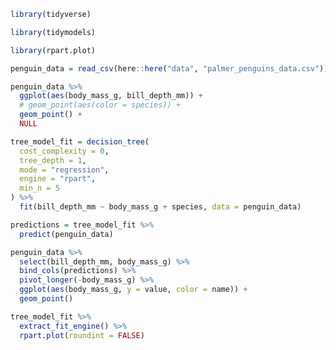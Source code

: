 


```r

library(tidyverse)

library(tidymodels)

library(rpart.plot)

```

```r

penguin_data = read_csv(here::here("data", "palmer_penguins_data.csv"))


```

```r

penguin_data %>% 
  ggplot(aes(body_mass_g, bill_depth_mm)) + 
  # geom_point(aes(color = species)) + 
  geom_point() + 
  NULL

```


```r

tree_model_fit = decision_tree(
  cost_complexity = 0,
  tree_depth = 1,
  mode = "regression",
  engine = "rpart",
  min_n = 5
) %>%
  fit(bill_depth_mm ~ body_mass_g + species, data = penguin_data)

```

```r

predictions = tree_model_fit %>% 
  predict(penguin_data)

penguin_data %>% 
  select(bill_depth_mm, body_mass_g) %>% 
  bind_cols(predictions) %>% 
  pivot_longer(-body_mass_g) %>% 
  ggplot(aes(body_mass_g, y = value, color = name)) + 
  geom_point()

```

```r

tree_model_fit %>% 
  extract_fit_engine() %>% 
  rpart.plot(roundint = FALSE)

```

